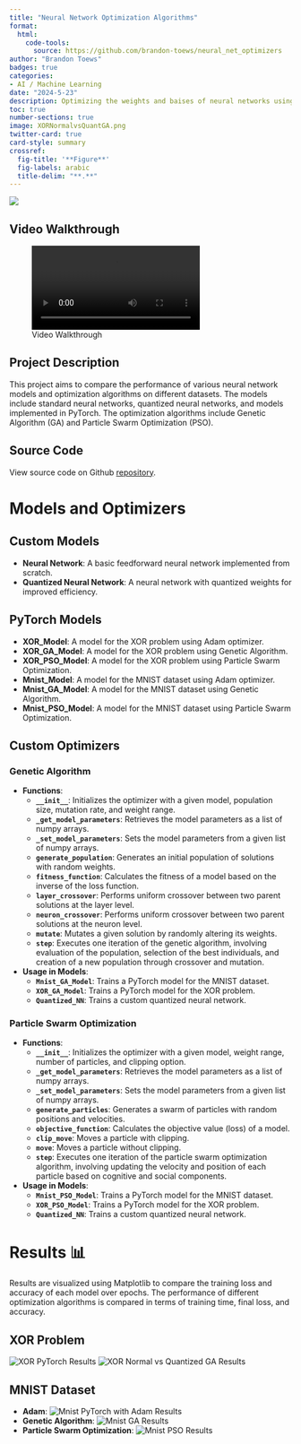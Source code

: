 ```yaml
---
title: "Neural Network Optimization Algorithms"
format:
  html:
    code-tools:
      source: https://github.com/brandon-toews/neural_net_optimizers
author: "Brandon Toews"
badges: true
categories:
- AI / Machine Learning
date: "2024-5-23"
description: Optimizing the weights and baises of neural networks using genetic algorithm and particle swarm optimization methods. Includes custom PyTorch optimizers. 
toc: true
number-sections: true
image: XORNormalvsQuantGA.png
twitter-card: true
card-style: summary
crossref:
  fig-title: '**Figure**'
  fig-labels: arabic
  title-delim: "**.**"
---
```


![](XOR_Models.png)

::: {.callout-tip collapse="true"}
## Video Walkthrough

![Video Walkthrough](output.mp4){#video-walkthrough}
:::

::: callout-note
## Project Description

This project aims to compare the performance of various neural network models and optimization algorithms on different datasets. The models include standard neural networks, quantized neural networks, and models implemented in PyTorch. The optimization algorithms include Genetic Algorithm (GA) and Particle Swarm Optimization (PSO).
:::

::: callout-note
## Source Code

View source code on Github [repository](https://github.com/brandon-toews/neural_net_optimizers).
:::

# Models and Optimizers
## Custom Models
- **Neural Network**: A basic feedforward neural network implemented from scratch.
- **Quantized Neural Network**: A neural network with quantized weights for improved efficiency.

## PyTorch Models
- **XOR_Model**: A model for the XOR problem using Adam optimizer.
- **XOR_GA_Model**: A model for the XOR problem using Genetic Algorithm.
- **XOR_PSO_Model**: A model for the XOR problem using Particle Swarm Optimization.
- **Mnist_Model**: A model for the MNIST dataset using Adam optimizer.
- **Mnist_GA_Model**: A model for the MNIST dataset using Genetic Algorithm.
- **Mnist_PSO_Model**: A model for the MNIST dataset using Particle Swarm Optimization.

## Custom Optimizers
### Genetic Algorithm
  - **Functions**:
    - **`__init__`**: Initializes the optimizer with a given model, population size, mutation rate, and weight range.
    - **`_get_model_parameters`**: Retrieves the model parameters as a list of numpy arrays.
    - **`_set_model_parameters`**: Sets the model parameters from a given list of numpy arrays.
    - **`generate_population`**: Generates an initial population of solutions with random weights.
    - **`fitness_function`**: Calculates the fitness of a model based on the inverse of the loss function.
    - **`layer_crossover`**: Performs uniform crossover between two parent solutions at the layer level.
    - **`neuron_crossover`**: Performs uniform crossover between two parent solutions at the neuron level.
    - **`mutate`**: Mutates a given solution by randomly altering its weights.
    - **`step`**: Executes one iteration of the genetic algorithm, involving evaluation of the population, selection of the best individuals, and creation of a new population through crossover and mutation.
  - **Usage in Models**:
    - **`Mnist_GA_Model`**: Trains a PyTorch model for the MNIST dataset.
    - **`XOR_GA_Model`**: Trains a PyTorch model for the XOR problem.
    - **`Quantized_NN`**: Trains a custom quantized neural network.

### Particle Swarm Optimization
  - **Functions**:
    - **`__init__`**: Initializes the optimizer with a given model, weight range, number of particles, and clipping option.
    - **`_get_model_parameters`**: Retrieves the model parameters as a list of numpy arrays.
    - **`_set_model_parameters`**: Sets the model parameters from a given list of numpy arrays.
    - **`generate_particles`**: Generates a swarm of particles with random positions and velocities.
    - **`objective_function`**: Calculates the objective value (loss) of a model.
    - **`clip_move`**: Moves a particle with clipping.
    - **`move`**: Moves a particle without clipping.
    - **`step`**: Executes one iteration of the particle swarm optimization algorithm, involving updating the velocity and position of each particle based on cognitive and social components.
  - **Usage in Models**:
    - **`Mnist_PSO_Model`**: Trains a PyTorch model for the MNIST dataset.
    - **`XOR_PSO_Model`**: Trains a PyTorch model for the XOR problem.
    - **`Quantized_NN`**: Trains a custom quantized neural network.

# Results 📊
Results are visualized using Matplotlib to compare the training loss and accuracy of each model over epochs. The performance of different optimization algorithms is compared in terms of training time, final loss, and accuracy.

## XOR Problem
![XOR PyTorch Results](XOR_Models.png)
![XOR Normal vs Quantized GA Results](XORNormalvsQuantGA.png)

## MNIST Dataset
- **Adam**:
  ![Mnist PyTorch with Adam Results](mnist_pytorch_adam.png)
- **Genetic Algorithm**:
  ![Mnist GA Results](mnist_pytorch_ga.png)
- **Particle Swarm Optimization**:
  ![Mnist PSO Results](mnist_pytorch_pso.png)